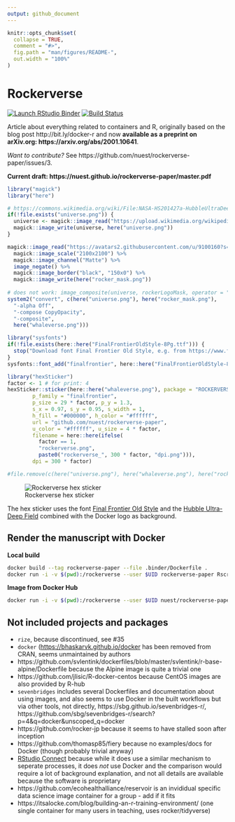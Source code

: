 ```yaml
---
output: github_document
---
```


<!-- README.md is generated from README.Rmd. Please edit that file -->

```r
knitr::opts_chunk$set(
  collapse = TRUE,
  comment = "#>",
  fig.path = "man/figures/README-",
  out.width = "100%"
)
```

# Rockerverse

<!-- badges: start -->
[![Launch RStudio Binder](http://mybinder.org/badge_logo.svg)](https://mybinder.org/v2/gh/nuest/rockerverse-paper/master?urlpath=rstudio)
[![Build Status](https://travis-ci.org/nuest/rockerverse-paper.svg?branch=master)](https://travis-ci.org/nuest/rockerverse-paper)
<!-- badges: end -->

Article about everything related to containers and R, originally based on the blog post http://bit.ly/docker-r and now **available as a preprint on arXiv.org: https://arxiv.org/abs/2001.10641**.

_Want to contribute?_ See https://github.com/nuest/rockerverse-paper/issues/3.

**Current draft: https://nuest.github.io/rockerverse-paper/master.pdf**

```r
library("magick")
library("here")

# https://commons.wikimedia.org/wiki/File:NASA-HS201427a-HubbleUltraDeepField2014-20140603.jpg
if(!file.exists("universe.png")) {
  universe <- magick::image_read("https://upload.wikimedia.org/wikipedia/commons/6/69/NASA-HS201427a-HubbleUltraDeepField2014-20140603.jpg")
  magick::image_write(universe, here("universe.png"))
}

magick::image_read("https://avatars2.githubusercontent.com/u/9100160?s=200&v=4") %>%
  magick::image_scale("2100x2100") %>%
  magick::image_channel("Matte") %>%
  image_negate() %>%
  magick::image_border("black", "150x0") %>%
  magick::image_write(here("rocker_mask.png"))
  
# does not work: image_composite(universe, rockerLogoMask, operator = "CopyOpacity", compose_args = "-composite -alpha Off")
system2("convert", c(here("universe.png"), here("rocker_mask.png"),
  "-alpha Off",
  "-compose CopyOpacity",
  "-composite",
  here("whaleverse.png")))

library("sysfonts")
if(!file.exists(here::here("FinalFrontierOldStyle-8Pg.ttf"))) {
  stop("Download font Final Frontier Old Style, e.g. from https://www.fontspace.com/allen-r-walden/final-frontier-old-style and put the file in the repo root.")
}
sysfonts::font_add("finalfrontier", here::here("FinalFrontierOldStyle-8Pg.ttf"))

library("hexSticker")
factor <- 1 # for print: 4
hexSticker::sticker(here::here("whaleverse.png"), package = "ROCKERVERSE",
        p_family = "finalfrontier",
        p_size = 29 * factor, p_y = 1.3,
        s_x = 0.97, s_y = 0.95, s_width = 1,
        h_fill = "#000000", h_color = "#ffffff",
        url = "github.com/nuest/rockerverse-paper",
        u_color = "#ffffff", u_size = 4 * factor,
        filename = here::here(ifelse(
          factor == 1,
          "rockerverse.png",
          paste0("rockerverse_", 300 * factor, "dpi.png"))),
        dpi = 300 * factor)

#file.remove(c(here("universe.png"), here("whaleverse.png"), here("rocker_mask.png")))
```

![Rockerverse hex sticker](rockerverse.png)

The hex sticker uses the font [Final Frontier Old Style](https://www.fontspace.com/allen-r-walden/final-frontier-old-style) and the [Hubble Ultra-Deep Field](https://en.wikipedia.org/wiki/Hubble_Ultra-Deep_Field) combined with the Docker logo as background.

## Render the manuscript with Docker

**Local build**

```bash
docker build --tag rockerverse-paper --file .binder/Dockerfile .
docker run -i -v $(pwd):/rockerverse --user $UID rockerverse-paper Rscript -e 'setwd("/rockerverse"); rmarkdown::render("rockerverse.Rmd")'
```

**Image from Docker Hub**

```bash
docker run -i -v $(pwd):/rockerverse --user $UID nuest/rockerverse-paper Rscript -e 'setwd("/rockerverse"); rmarkdown::render("rockerverse.Rmd")'
```

## Not included projects and packages

- `rize`, because discontinued, see #35
- `docker` ([https://bhaskarvk.github.io/docker](https://bhaskarvk.github.io/docker) has been removed from CRAN, seems unmaintained by authors
- https://github.com/svlentink/dockerfiles/blob/master/svlentink/r-base-alpine/Dockerfile because the Alpine image is quite a trivial one
- https://github.com/jlisic/R-docker-centos because CentOS images are also provided by R-hub
- `sevenbridges` includes several Dockerfiles and documentation about using images, and also seems to use Docker in the built workflows but via other tools, not directly, https://sbg.github.io/sevenbridges-r/, https://github.com/sbg/sevenbridges-r/search?p=4&q=docker&unscoped_q=docker
- https://github.com/rocker-jp because it seems to have stalled soon after inception
- https://github.com/thomasp85/fiery because no examples/docs for Docker (though probably trivial anyway)
- [RStudio Connect](https://rstudio.com/products/connect/) because while it does use a similar mechanism to seperate processes, it does _not_ use Docker and the comparison would require a lot of background explanation, and not all details are available because the software is proprietary
- https://github.com/ecohealthalliance/reservoir is an invididual specific data science image container for a group - add if it fits
- https://itsalocke.com/blog/building-an-r-training-environment/ (one single container for many users in teaching, uses rocker/tidyverse)